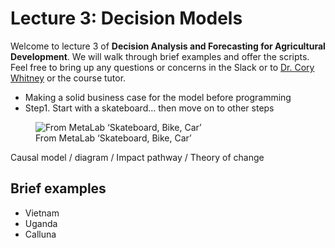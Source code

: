 # Lecture 3: Decision Models

Welcome to lecture 3 of **Decision Analysis and Forecasting for Agricultural Development**. We will walk through brief examples and offer the scripts. Feel free to bring up any questions or concerns in the Slack or to [Dr. Cory Whitney](mailto:cory.whitney@uni-bonn.de?subject=[Lecture_3]%20Decision%20Analysis%20Lecture) or the course tutor.

-	Making a solid business case for the model before programming
-	Step1. Start with a skateboard… then move on to other steps

![From MetaLab 'Skateboard, Bike, Car'](figures/Model_stages_car_analogy.png)

Causal model / diagram / Impact pathway / Theory of change

## Brief examples
 
 - Vietnam
 - Uganda
 - Calluna
 
